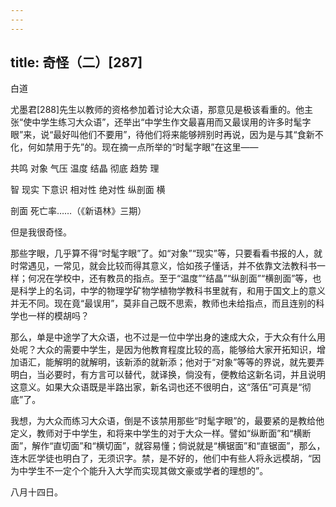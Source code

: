 ```yaml
---
---
---
```

title: 奇怪（二）[287]
---




白道

尤墨君[288]先生以教师的资格参加着讨论大众语，那意见是极该看重的。他主张“使中学生练习大众语”，还举出“中学生作文最喜用而又最误用的许多时髦字眼”来，说“最好叫他们不要用”，待他们将来能够辨别时再说，因为是与其“食新不化，何如禁用于先”的。现在摘一点所举的“时髦字眼”在这里——

共鸣 对象 气压 温度 结晶 彻底 趋势 理

智 现实 下意识 相对性 绝对性 纵剖面 横

剖面 死亡率……（《新语林》三期）

但是我很奇怪。

那些字眼，几乎算不得“时髦字眼”了。如“对象”“现实”等，只要看看书报的人，就时常遇见，一常见，就会比较而得其意义，恰如孩子懂话，并不依靠文法教科书一样；何况在学校中，还有教员的指点。至于“温度”“结晶”“纵剖面”“横剖面”等，也是科学上的名词，中学的物理学矿物学植物学教科书里就有，和用于国文上的意义并无不同。现在竟“最误用”，莫非自己既不思索，教师也未给指点，而且连别的科学也一样的模胡吗？

那么，单是中途学了大众语，也不过是一位中学出身的速成大众，于大众有什么用处呢？大众的需要中学生，是因为他教育程度比较的高，能够给大家开拓知识，增加语汇，能解明的就解明，该新添的就新添；他对于“对象”等等的界说，就先要弄明白，当必要时，有方言可以替代，就译换，倘没有，便教给这新名词，并且说明这意义。如果大众语既是半路出家，新名词也还不很明白，这“落伍”可真是“彻底”了。

我想，为大众而练习大众语，倒是不该禁用那些“时髦字眼”的，最要紧的是教给他定义，教师对于中学生，和将来中学生的对于大众一样。譬如“纵断面”和“横断面”，解作“直切面”和“横切面”，就容易懂；倘说就是“横锯面”和“直锯面”，那么，连木匠学徒也明白了，无须识字。禁，是不好的，他们中有些人将永远模胡，“因为中学生不一定个个能升入大学而实现其做文豪或学者的理想的”。

八月十四日。